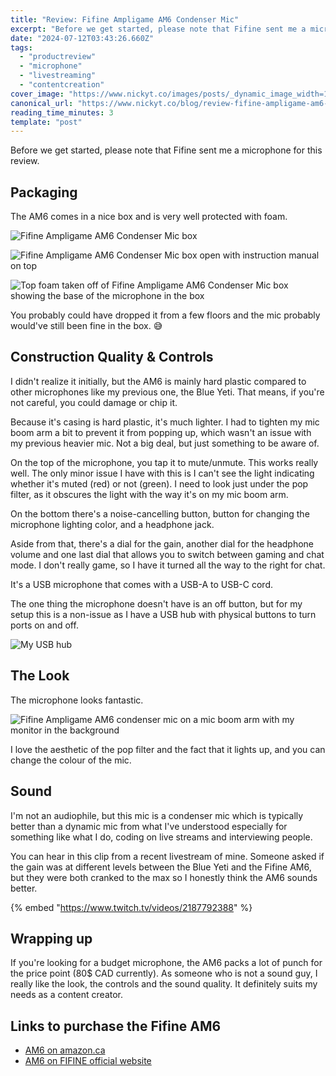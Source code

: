 ```yaml
---
title: "Review: Fifine Ampligame AM6 Condenser Mic"
excerpt: "Before we get started, please note that Fifine sent me a microphone for this review.          ..."
date: "2024-07-12T03:43:26.660Z"
tags:
  - "productreview"
  - "microphone"
  - "livestreaming"
  - "contentcreation"
cover_image: "https://www.nickyt.co/images/posts/_dynamic_image_width=1000,height=420,fit=cover,gravity=auto,format=auto_https%3A%2F%2Fdev-to-uploads.s3.amazonaws.com%2Fuploads%2Farticles%2F6dlmk2lkx6s9hzrraq0y.jpg"
canonical_url: "https://www.nickyt.co/blog/review-fifine-ampligame-am6-condenser-mic-714/"
reading_time_minutes: 3
template: "post"
---
```


Before we get started, please note that Fifine sent me a microphone for this review.

## Packaging

The AM6 comes in a nice box and is very well protected with foam.

![Fifine Ampligame AM6 Condenser Mic box](https://www.nickyt.co/images/posts/_uploads_articles_gqzksllvijtmhm0w8hzp.jpeg)

![Fifine Ampligame AM6 Condenser Mic box open with instruction manual on top](https://www.nickyt.co/images/posts/_uploads_articles_ra7azg06c2pta6k89c14.png)

![Top foam taken off of Fifine Ampligame AM6 Condenser Mic box showing the base of the microphone in the box](https://www.nickyt.co/images/posts/_uploads_articles_ilvpfni51bmkg7chihy9.jpeg)

You probably could have dropped it from a few floors and the mic probably would've still been fine in the box. 😅

## Construction Quality & Controls

I didn't realize it initially, but the AM6 is mainly hard plastic compared to other microphones like my previous one, the Blue Yeti. That means, if you're not careful, you could damage or chip it.

Because it's casing is hard plastic, it's much lighter. I had to tighten my mic boom arm a bit to prevent it from popping up, which wasn't an issue with my previous heavier mic. Not a big deal, but just something to be aware of.

On the top of the microphone, you tap it to mute/unmute. This works really well. The only minor issue I have with this is I can't see the light indicating whether it's muted (red) or not (green). I need to look just under the pop filter, as it obscures the light with the way it's on my mic boom arm.

On the bottom there's a noise-cancelling button, button for changing the microphone lighting color, and a headphone jack.

Aside from that, there's a dial for the gain, another dial for the headphone volume and one last dial that allows you to switch between gaming and chat mode. I don't really game, so I have it turned all the way to the right for chat.

It's a USB microphone that comes with a USB-A to USB-C cord.

The one thing the microphone doesn't have is an off button, but for my setup this is a non-issue as I have a USB hub with physical buttons to turn ports on and off.

![My USB hub](https://www.nickyt.co/images/posts/_uploads_articles_g94jbyd9h77kh09e8rvo.jpg)

## The Look

The microphone looks fantastic.

![Fifine Ampligame AM6 condenser mic on a mic boom arm with my monitor in the background](https://www.nickyt.co/images/posts/_uploads_articles_ldwm9w6xr2fcd3l7779p.jpg)

I love the aesthetic of the pop filter and the fact that it lights up, and you can change the colour of the mic.

## Sound

I'm not an audiophile, but this mic is a condenser mic which is typically better than a dynamic mic from what I've understood especially for something like what I do, coding on live streams and interviewing people.

You can hear in this clip from a recent livestream of mine. Someone asked if the gain was at different levels between the Blue Yeti and the Fifine AM6, but they were both cranked to the max so I honestly think the AM6 sounds better.

{% embed "https://www.twitch.tv/videos/2187792388" %}

## Wrapping up

If you're looking for a budget microphone, the AM6 packs a lot of punch for the price point (80$ CAD currently). As someone who is not a sound guy, I really like the look, the controls and the sound quality. It definitely suits my needs as a content creator.

## Links to purchase the Fifine AM6

- [AM6 on amazon.ca](https://www.amazon.ca/Microphone-Streaming-Cancellation-Twitch-AMPLIGAME-AM6/dp/B0CSFZF62Y)
- [AM6 on FIFINE official website](https://fifinemicrophone.com/products/fifine-ampligame-am6)
